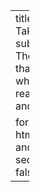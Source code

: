 ---
title: Team Takshashila
subtitle: The people that make what you read, see and don’t.

format:
  html:
    anchor-sections: false


---